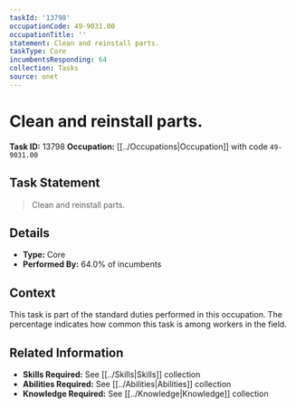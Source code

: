 ```yaml
---
taskId: '13798'
occupationCode: 49-9031.00
occupationTitle: ''
statement: Clean and reinstall parts.
taskType: Core
incumbentsResponding: 64
collection: Tasks
source: onet
---
```

# Clean and reinstall parts.

**Task ID:** 13798
**Occupation:** [[../Occupations|Occupation]] with code `49-9031.00`

## Task Statement

> Clean and reinstall parts.

## Details

- **Type:** Core
- **Performed By:** 64.0% of incumbents

## Context

This task is part of the standard duties performed in this occupation. The percentage indicates how common this task is among workers in the field.

## Related Information

- **Skills Required:** See [[../Skills|Skills]] collection
- **Abilities Required:** See [[../Abilities|Abilities]] collection
- **Knowledge Required:** See [[../Knowledge|Knowledge]] collection
